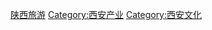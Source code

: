 {{Catnav|頁面分類|各種主題的頁面分類|按國家分類|各国旅游|中国旅游业|中国各省旅游|陕西旅游}}
{{Catnav|頁面分類|...|各國經濟|中国经济|中国各省经济|中国各省旅游|陕西旅游}}

[[Category:陕西旅游|]]
[[Category:西安产业|Category:西安产业]]
[[Category:西安文化|Category:西安文化]]